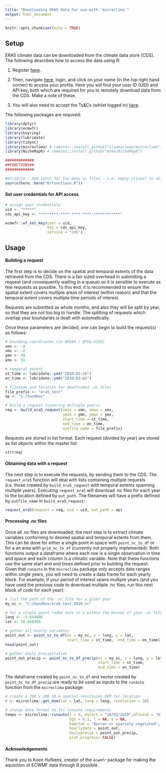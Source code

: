 ```yaml
---
title: "Downloading ERA5 data for use with `microclima`"
output: html_document
---
```


```r
knitr::opts_chunk$set(echo = TRUE)
```

## Setup

ERA5 climate data can be downloaded from the climate data store (CDS). The 
following describes how to access the data using R:

1) Register [here](https://cds.climate.copernicus.eu/user/register). 

2) Then, navigate [here](https://cds.climate.copernicus.eu/), login, and click on 
your name (in the top right hand corner) to access your profile. Here you will 
find your user ID (UID) and API key, both which are required for you to remotely 
download data from the CDS. Make a note of these.  

3) You will also need to accept the Ts&Cs (whilst logged in) [here](https://cds.climate.copernicus.eu/cdsapp/#!/terms/licence-to-use-copernicus-products).

The following packages are required:
```r
library(dplyr)
library(ecmwfr)
library(keyring)
library(lubridate)
library(tidync)
library(microclima) # remotes::install_github("ilyamaclean/microclima")
library(NicheMapR) # remotes::install_github("mrke/NicheMapR")
```

```r
#############
##FUNCTIONS##
#############

#07/10/19 - Add catch for too many nc files - i.e. empty slices? to skip 
source(here::here("R/functions.R"))
```

#### Set user credentials for API access

```r
# assign your credentials
uid <- "*****"
cds_api_key <- "********-****-****-****-************"

ecmwfr::wf_set_key(user = uid,
                   key = cds_api_key,
                   service = "cds")
```

## Usage

#### Building a request

The first step is to decide on the spatial and temporal extents of the data retrieved from the CDS.
There is a fair sized overhead in submitting a request (and consequently waiting in a queue) so it 
is sensible to execute as few requests as possible. To this end, it is recommended to ensure the 
spatial extent covers multiple areas of interest (within reason) and that the temporal extent covers
multiple time periods of interest.

Requests are submitted as whole months, and also they will be split by year, so that they are not too big to handle. The splitting of requests which overlap year boundaries is dealt with automatically. 

Once these parameters are decided, one can begin to build the request(s) as follows:

```r

# bounding coordinates (in WGS84 / EPSG:4326)
xmn <- -4
xmx <- -2
ymn <- 49
ymx <- 51

# temporal extent
st_time <- lubridate::ymd("2010:02:26")
en_time <- lubridate::ymd("2010:03:01")

# filename and location for downloaded .nc files
file_prefix <- "era5_test"
op <- "C:/Sandbox"

# build a request (covering multiple years)
req <- build_era5_request(xmin = xmn, xmax = xmx, 
                          ymin = ymn, ymax = ymx,
                          start_time = st_time,
                          end_time = en_time,
                          outfile_name = file_prefix)
```

Requests are stored in list format. Each request (divided by year) are stored as list
objects within the master list:

```r
str(req)
```

#### Obtaining data with a request

The next step is to execute the requests, by sending them to the CDS. The `request_era5` function will deal with lists containing multiple requests (i.e. those created by `build_era5_request` with temporal extents spanning multiple years). Executing `request_era5` will download .nc files for each year to the location defined by `out_path`. The filenames will have a prefix defined by `outfile_name` in `build_era5_request`:

```r
request_era5(request = req, uid = uid, out_path = op)
```

#### Processing .nc files

Once all .nc files are downloaded, the next step is to extract climate variables conforming to desired spatial and temporal extents from them. This can be done for either a single point in space with `point_nc_to_df` or for a an area with `grid_nc_to_df` (currently not properly implemented). Both functions output a dataframe where each row is a single observation in time and space and each column is a climatic variable. Note that these functions use the same start and end times defined prior to building the request. Given that `runauto` in the `microclima` package only accepts date ranges within single years, you will need to create a data frame for each yearly block. For example, if your period of interest spans multiple years (and you have used the previous code to download multiple .nc files, run this next block of code for each year):

```r
# list the path of the .nc file for a given year
my_nc <- "C:/Sandbox/era5_test_2010.nc"

# for a single point (make sure it's within the bounds of your .nc file)
long <- -3.654600
lat <- 50.640369

# gather all hourly variables
point_out <- point_nc_to_df(nc = my_nc, x = long, y = lat,
                            start_time = st_time,  end_time = en_time)
head(point_out)

# gather daily precipitation
point_out_precip <- point_nc_to_df_precip(nc = my_nc, x = long, y = lat,
                                          start_time = st_time,  
                                          end_time = en_time)
```

The dataframe created by `point_nc_to_df` and vector created by `point_nc_to_df_precip` are ready to be used as inputs to the `runauto` function from the `microclima` package:

```r
# create a 200 x 200 30 m spatial resoltuion DEM for location
r <- microclima::get_dem(lat = lat, long = long, resolution = 30)

# change date format to fit runauto requirements
temps <- microclima::runauto(r = r, dstart = "26/02/2010",dfinish = "01/03/2010", 
                             hgt = 0.1, l = NA, x = NA, 
                             habitat = "Barren or sparsely vegetated",
                             hourlydata = point_out, 
                             dailyprecip = point_out_precip, 
                             plot.progress= FALSE)
```

#### Acknowledgements

Thank you to Koen Hufkens, creator of the `ecwmfr` package for making the aquisition of ECWMF data through R possible. 
